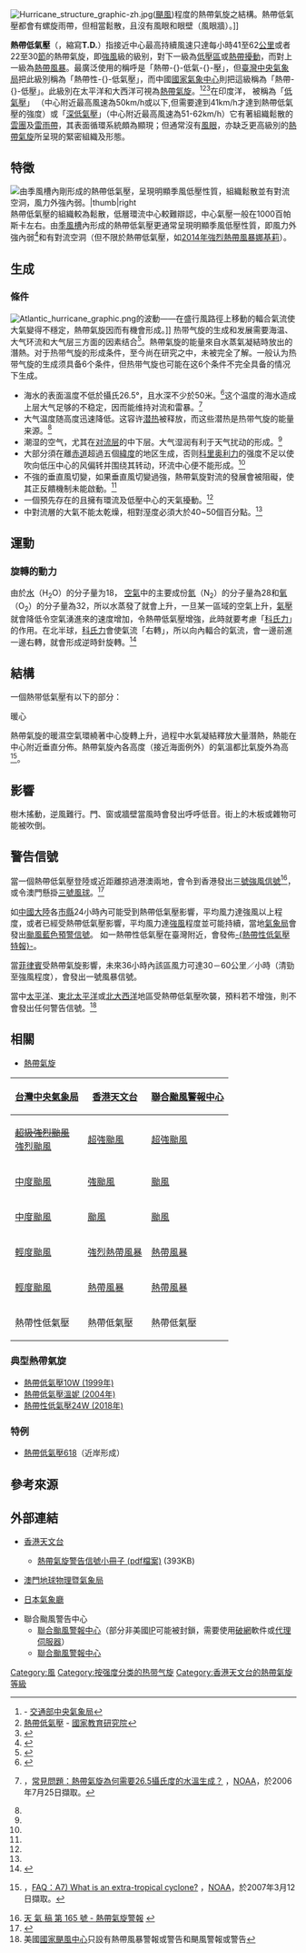 {{多個問題|
{{overlinked|time=2017-09-26T14:56:56+00:00}}
{{cite check|time=2017-08-14T09:45:40+00:00}}
{{citation style|time=2017-08-13T07:13:32+00:00}}
}}
{{NoteTA
|G1=Weather
|G2=Typhoon
|T=zh-tw:熱帶性低氣壓; zh-cn:热带低压; zh-hk:熱帶低氣壓; zh-mo:熱帶低氣壓
|1=zh-tw:熱帶性低氣壓; zh-cn:热带低压; zh-hk:熱帶低氣壓; zh-mo:熱帶低氣壓
}}
{{Tropicalcyclone}}
[[File:Hurricane_structure_graphic-zh.jpg|thumb]]([[颶風|颶風]])程度的熱帶氣旋之結構。熱帶低氣壓都會有螺旋雨帶，但相當鬆散，且沒有風眼和眼壁（風眼牆）。]]

'''熱帶低氣壓'''（{{lang-en|'''T'''ropical '''D'''epression}}，縮寫'''T.D.'''）指接近中心最高持續風速只達每小時41至62[[公里每小時|公里]]或者22至30[[節_(單位)|節]]的熱帶氣旋，即[[強風|強風]]級的級别，對下一級為[[低壓區|低壓區]]或[[熱帶擾動|熱帶擾動]]，而對上一級為[[熱帶風暴|熱帶風暴]]。最廣泛使用的稱呼是「熱帶-{}-低氣-{}-壓」，但[[交通部中央氣象局|臺灣中央氣象局]]把此級別稱為「熱帶性-{}-低氣壓」，而中國[[國家氣象中心|國家氣象中心]]則把這級稱為「熱帶-{}-低壓」。此級別在太平洋和大西洋可視為[[熱帶氣旋|熱帶氣旋]]。<ref>[http://www.cwb.gov.tw/V7/knowledge/encyclopedia/me028.htm ] {{Wayback|url=http://www.cwb.gov.tw/V7/knowledge/encyclopedia/me028.htm |date=20170728163044 }} - [[交通部中央氣象局|交通部中央氣象局]]{{zh-tw}}</ref><ref>[http://terms.naer.edu.tw/detail/1658083/ 熱帶低氣壓] {{Wayback|url=http://terms.naer.edu.tw/detail/1658083/|date=20141210153439}}- [[國家教育研究院|國家教育研究院]]{{zh-tw}}</ref><ref>{{Cite web|title=tropical depression - 熱帶低壓|url=https://terms.naer.edu.tw/detail/1216344/|accessdate=2021-05-02|work=terms.naer.edu.tw|archive-date=2021-12-23|archive-url=https://web.archive.org/web/20211223074549/https://terms.naer.edu.tw/detail/1216344/|dead-url=no}}</ref>在印度洋， 被稱為「[[低氣壓|低氣壓]]」 （中心附近最高風速為50km/h或以下,但需要達到41km/h才達到熱帶低氣壓的強度）或「[[深低氣壓|深低氣壓]]」（中心附近最高風速為51-62km/h）它有著組織鬆散的[[雲團|雲團]]及[[雷雨帶|雷雨帶]]，其表面循環系統頗為顯現；但通常沒有[[風眼|風眼]]，亦缺乏更高級別的[[熱帶氣旋|熱帶氣旋]]所呈現的緊密組織及形態。

==特徵==
[[File:JMA_TD_01_2016-05-26_0610Z.jpg|由[[季風槽]]內剛形成的熱帶低氣壓，呈現明顯[[季風低壓|季風低壓]]性質，組織鬆散並有[[對流空洞|對流空洞]]，風力外強內弱。|thumb|right]]
熱帶低氣壓的組織較為鬆散，低層環流中心較難辯認，中心氣壓一般在1000百帕斯卡左右。由[[季風槽|季風槽]]內形成的熱帶低氣壓更通常呈現明顯季風低壓性質，即風力外強內弱<ref name="HKO blog Low p.">{{Cite web |url=http://www.hko.gov.hk/blog/b5/archives/00000149.htm |title=從季風低壓到熱帶氣旋 |access-date=2017-08-10 |archive-date=2019-10-23 |archive-url=https://web.archive.org/web/20191023000216/http://www.hko.gov.hk/blog/b5/archives/00000149.htm |dead-url=no }}</ref>和有對流空洞（但不限於熱帶低氣壓，如[[強烈熱帶風暴娜基莉_(2014年)|2014年強烈熱帶風暴娜基莉]]）。

== 生成 ==
{{main|熱帶氣旋#生成}}

=== 條件 ===
[[File:Atlantic_hurricane_graphic.png|thumb]]的波動——在盛行風路徑上移動的輻合氣流使大氣變得不穩定，熱帶氣旋因而有機會形成。]]
热带气旋的生成和发展需要海温、大气环流和大气层三方面的因素结合<ref>{{cite web|url=http://www.nmc.gov.cn/news/130139.html|title=新闻分析：台风“浣熊”为何提前“赴约”？|author=Arron（編）|publisher=中国气象局中央气象台|date=2008-04-18|accessdate=2008-04-19|archive-date=2008-04-21|archive-url=https://web.archive.org/web/20080421194214/http://www.nmc.gov.cn/news/130139.html|dead-url=yes}}</ref>。熱帶氣旋的能量來自水蒸氣凝結時放出的潛熱。对于热带气旋的形成条件，至今尚在研究之中，未被完全了解。一般认为热带气旋的生成须具备6个条件，但热带气旋也可能在这6个条件不完全具备的情况下生成。
* 海水的表面溫度不低於攝氏26.5°，且水深不少於50米。<ref name="FORMATION">{{cite web|author={{lang|en|Atlantic Oceanographic and Meteorological Laboratory, Hurricane Research Division}}|url=http://www.aoml.noaa.gov/hrd/tcfaq/A15.html|title=常見問題：熱帶氣旋如何生成？|publisher=美国国家海洋和大气管理局 (NOAA)|accessdate=2006-07-26|language=en|archive-date=2009-08-27|archive-url=https://web.archive.org/web/20090827030639/http://www.aoml.noaa.gov/hrd/tcfaq/A15.html|dead-url=no}}</ref>这个温度的海水造成上层大气足够的不稳定，因而能维持对流和雷暴。<ref>{{lang|en|Atlantic Oceanographic and Meteorological Laboratory, Hurricane Research Division}}，[http://www.aoml.noaa.gov/hrd/tcfaq/A16.html 常見問題：熱帶氣旋為何需要26.5攝氏度的水溫生成？] {{WebCite|url=https://www.webcitation.org/68cELh5pK?url=http://www.aoml.noaa.gov/hrd/tcfaq/A16.html |date=20120622171145 |dateformat=iso }}，[[美国国家海洋和大气管理局|NOAA]]，於2006年7月25日擷取。{{en}}</ref>
* 大气温度随高度迅速降低。这容许[[潜热|潜热]]被释放，而这些潜热是热带气旋的能量来源。<ref name="FORMATION" />
* 潮湿的空气，尤其在[[对流层|对流层]]的中下层。大气湿润有利于天气扰动的形成。<ref name="FORMATION" />
* 大部分須在離[[赤道|赤道]]超過五個[[纬度|緯度]]的地区生成，否则[[科里奥利力|科里奥利力]]的强度不足以使吹向低压中心的风偏转并围绕其转动，环流中心便不能形成。<ref name="FORMATION" />
* 不強的垂直風切<nowiki>變</nowiki>，如果垂直風切<nowiki>變</nowiki>過強，熱帶氣旋對流的發展會被阻礙，使其正反饋機制未能啟動。<ref name="FORMATION" />
* 一個預先存在的且擁有環流及低壓中心的天氣擾動。<ref name="FORMATION" />
* 中對流層的大氣不能太乾燥，相對溼度必須大於40~50個百分點。<ref name="FORMATION" />
==運動==
===旋轉的動力===
由於[[水|水]]（H<sub>2</sub>O）的分子量为18， [[空氣|空氣]]中的主要成份[[氮|氮]]（N<sub>2</sub>）的分子量為28和[[氧|氧]]（O<sub>2</sub>）的分子量為32，所以水蒸發了就會上升，一旦某一區域的空氣上升，[[氣壓|氣壓]]就會降低令空氣湧進來的速度增加，令熱帶低氣壓增強，此時就要考慮「[[科氏力|科氏力]]」的作用。在北半球，[[科氏力|科氏力]]會使氣流「右轉」，所以向內輻合的氣流，會一邊前進一邊右轉，就會形成逆時針旋轉。<ref name="tc">{{cite web|title=颱風：氣流旋轉的怪物|url=http://sa.ylib.com/MagCont.aspx?Unit=columns&id=1054|accessdate=2021-05-02|publisher=科學人雜誌|archive-date=2016-09-27|archive-url=https://web.archive.org/web/20160927175839/http://sa.ylib.com/MagCont.aspx?Unit=columns&id=1054|dead-url=no}}</ref>

== 結構 ==
一個熱带低氣壓有以下的部分：
;暖心
熱帶氣旋的暖濕空氣環繞著中心旋轉上升，過程中水氣凝結釋放大量潛熱，熱能在中心附近垂直分佈。熱帶氣旋內各高度（接近海面例外）的氣溫都比氣旋外為高<ref>{{lang|en|Atlantic Oceanographic and Meteorological Laboratory, Hurricane Research Division.}}，[http://www.aoml.noaa.gov/hrd/tcfaq/A7.html FAQ：A7) What is an extra-tropical cyclone?] {{Wayback|url=http://www.aoml.noaa.gov/hrd/tcfaq/A7.html |date=20070209121005 }}，[[美国国家海洋和大气管理局|NOAA]]，於2007年3月12日擷取。{{en}}</ref>。

==影響==
{{main|強風#影響}}
樹木搖動，逆風難行。門、窗或牆壁當風時會發出呼呼低音。街上的木板或雜物可能被吹倒。
==警告信號==

當一個熱帶低氣壓登陸或近距離掠過港澳兩地，會令到香港發出[[三號強風信號|三號強風信號]]<ref name="TY3HK">[http://www.info.gov.hk/gia/wr/200006/18/0618217.htm 天 氣 稿 第 165 號 - 熱帶氣旋警報] {{Wayback|url=http://www.info.gov.hk/gia/wr/200006/18/0618217.htm|date=20080628152605}} </ref>，或令澳門懸掛[[三號風球_(澳門)|三號風球]]。<ref name=TY3MAC>{{Cite web |url=http://www.smg.gov.mo/smg/severeWeather/c_typhoon_def.htm |title=存档副本 |accessdate=2017-03-02 |archiveurl=https://web.archive.org/web/20170716175444/http://www.smg.gov.mo/smg/severeWeather/c_typhoon_def.htm |archivedate=2017-07-16 |dead-url=yes }}</ref>

如[[中國大陸|中國大陸]]各[[市|市]][[縣|縣]]24小時內可能受到熱帶低氣壓影響，平均風力達強風以上程度，或者已經受熱帶低氣壓影響，平均風力達[[強風|強風]]程度並可能持續，當地[[氣象台|氣象局]]會發出[[颱風藍色預警信號|颱風藍色預警信號]]。
如一熱帶性低氣壓在臺灣附近，會發佈[[中央氣象局颱風警報|-{熱帶性低氣壓特報}-]]。

當[[菲律賓|菲律賓]]受熱帶氣旋影響，未來36小時內該區風力可達30－60公里／小時（清勁至強風程度），會發出一號風暴信號。

當中[[太平洋|太平洋]]、[[東北|東北]][[太平洋|太平洋]]或[[北大西洋|北大西洋]]地區受熱帶低氣壓吹襲，預料若不增強，則不會發出任何警告信號。<ref name=nhc_no_TD>美國[[國家颶風中心|國家颶風中心]]只設有熱帶風暴警報或警告和颶風警報或警告</ref>

==相關==
*[[熱帶氣旋|熱帶氣旋]]
{| class="wikitable" style="float:right; margin-left:3em; clear:both; width:30em"
|-
! [[交通部中央氣象局|台灣中央氣象局]]!![[香港天文台|香港天文台]]!![[聯合颱風警報中心|聯合颱風警報中心]]
|- align="right" style="background: #{{storm colour|cat5}}"
| <s>[[超級強烈颱風|超級強烈颱風]]</s><br>[[強烈颱風|強烈颱風]] ||[[超強颱風|超強颱風]] ||[[超強颱風|超強颱風]]
|- align="right" style="background: #{{storm colour|cat3}}"
| [[中度颱風|中度颱風]]<br> || [[強颱風|強颱風]]||[[颱風|颱風]]
|- align="right" style="background: #{{storm colour|TY}}"
| [[中度颱風|中度颱風]]<br> ||[[颱風|颱風]]||[[颱風|颱風]]
|- align="right" style="background: #{{storm colour|STS}}"
| [[輕度颱風|輕度颱風]]<br>  || [[強烈熱帶風暴|強烈熱帶風暴]]||[[熱帶風暴|熱帶風暴]]
|- align="right" style="background: #{{storm colour|storm}}"
| [[輕度颱風|輕度颱風]] <br> || [[熱帶風暴|熱帶風暴]] || [[熱帶風暴|熱帶風暴]]
|- align="right" style="background: #{{storm colour|depression}}"
| 熱帶性低氣壓 <br> || 熱帶低氣壓||熱帶低氣壓
|}

===典型熱帶氣旋===
*[[熱帶低氣壓10W_(1999年)|熱帶低氣壓10W (1999年)]]
*[[熱帶低氣壓溫妮_(2004年)|熱帶低氣壓溫妮 (2004年)]]
*[[熱帶性低氣壓24W_(2018年)|熱帶性低氣壓24W (2018年)]]

===特例===
*[[熱帶低氣壓618|熱帶低氣壓618]]（近岸形成）

==參考來源==
{{Commons category|熱帶性低壓}}
{{Reflist|2}}

==外部連結==
*{{zh-hk}}[http://www.weather.gov.hk/ 香港天文台] {{Wayback|url=http://www.weather.gov.hk/ |date=20030524204329 }}
**{{zh-hk}}[http://www.weather.gov.hk/publica/gen_pub/tcws.pdf 熱帶氣旋警告信號小冊子 (pdf檔案)] {{Wayback|url=http://www.weather.gov.hk/publica/gen_pub/tcws.pdf |date=20200815212218 }}(393KB)
*{{zh}}[http://www.smg.gov.mo/ 澳門地球物理暨氣象局] {{Wayback|url=http://www.smg.gov.mo/ |date=20140517030343 }}
*{{ja}}[http://www.jma.go.jp/jma/indexe.html 日本氣象廳] {{Wayback|url=http://www.jma.go.jp/jma/indexe.html |date=20090117162644 }}
*聯合颱風警告中心
**[https://web.archive.org/web/20061205231621/http://metocph.nmci.navy.mil/jtwc.html 聯合颱風警報中心]（部分非美國[[IP地址|IP]]可能被封鎖，需要使用[[破網|破網]]軟件或[[代理伺服器|代理伺服器]]）
**[https://web.archive.org/web/20161125233934/https://metoc.ndbc.noaa.gov/JTWC#_48_INSTANCE_0SiamlX2KcM6_=https%3A%2F%2Fmetoc.ndbc.noaa.gov%2FProductFeeds-portlet%2Fimg%2Fjtwc%2Fhtml%2Fcoop.jsp%3F 聯合颱風警報中心]

{{熱帶氣旋級別}}
{{熱帶氣旋等級}}

[[Category:風|Category:風]]
[[Category:按强度分类的热带气旋|Category:按强度分类的热带气旋]]
[[Category:香港天文台的熱帶氣旋等級|Category:香港天文台的熱帶氣旋等級]]